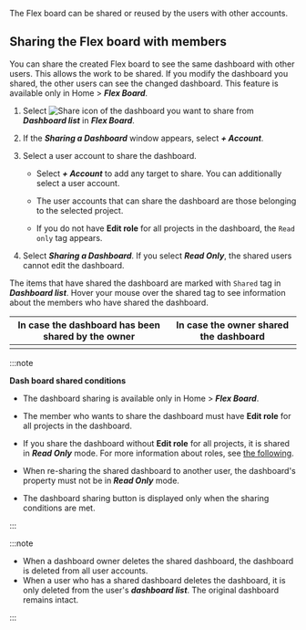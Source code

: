 The Flex board can be shared or reused by the users with other accounts.

## Sharing the Flex board with members

You can share the created Flex board to see the same dashboard with other users. This allows the work to be shared. If you modify the dashboard you shared, the other users can see the changed dashboard. This feature is available only in Home > **_Flex Board_**.

1.  Select ![Share icon](/img/ico-flexboard-share.svg) of the dashboard you want to share from **_Dashboard list_** in **_Flex Board_**.

    <ImgLang img="flexboard-share-01.png" desc="Flex board Shared" />

2.  If the **_Sharing a Dashboard_** window appears, select **_+ Account_**.

    <ImgLang img="flexboard-share-02.png" desc="Flex board Shared" />

3.  Select a user account to share the dashboard.

    <ImgLang img="flexboard-share-06.png" desc="Flex board Shared" />

    -   Select **_+ Account_** to add any target to share. You can additionally select a user account.

    -   The user accounts that can share the dashboard are those belonging to the selected project.

    -   If you do not have **Edit role** for all projects in the dashboard, the `Read only` tag appears.

4.  Select **_Sharing a Dashboard_**. If you select **_Read Only_**, the shared users cannot edit the dashboard.

    <ImgLang img="flexboard-share-03.png" desc="Flex board Shared" />

The items that have shared the dashboard are marked with `Shared` tag in **_Dashboard list_**. Hover your mouse over the shared tag to see information about the members who have shared the dashboard.

| In case the dashboard has been shared by the owner                | In case the owner shared the dashboard                            |
| ----------------------------------------------------------------- | ----------------------------------------------------------------- |
| <ImgLang img="flexboard-share-04.png" desc="Flex board Shared" /> | <ImgLang img="flexboard-share-05.png" desc="Flex board Shared" /> |

:::note 

**Dash board shared conditions**

-   The dashboard sharing is available only in Home > **_Flex Board_**.

-   The member who wants to share the dashboard must have **Edit role** for all projects in the dashboard. 

-   If you share the dashboard without **Edit role** for all projects, it is shared in **_Read Only_** mode. For more information about roles, see [the following](../project/project-structure).

-   When re-sharing the shared dashboard to another user, the dashboard's property must not be in **_Read Only_** mode.

-   The dashboard sharing button is displayed only when the sharing conditions are met.

    <ImgLang img="flexboard-sharable-list.png" desc="Flex board Shared" />

:::

:::note

-   When a dashboard owner deletes the shared dashboard, the dashboard is deleted from all user accounts.
-   When a user who has a shared dashboard deletes the dashboard, it is only deleted from the user's **_dashboard list_**. The original dashboard remains intact.

:::
